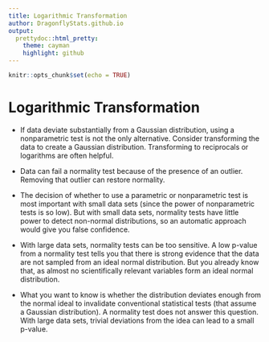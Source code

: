 ```yaml
---
title: Logarithmic Transformation
author: DragonflyStats.github.io
output:
  prettydoc::html_pretty:
    theme: cayman
    highlight: github
---
```


```r
knitr::opts_chunk$set(echo = TRUE)
```


<h1>Logarithmic Transformation</h1>

* If data deviate substantially from a Gaussian distribution, using a nonparametric test is not the only alternative. Consider transforming the data to create a Gaussian distribution. Transforming to reciprocals or logarithms are often helpful.
* Data can fail a normality test because of the presence of an outlier. Removing that outlier can restore normality.

* The decision of whether to use a parametric or nonparametric test is most important with small data sets (since the power of nonparametric tests is so low). But with small data sets, normality tests have little power to detect non-normal distributions, so an automatic approach would give you false confidence.

* With large data sets, normality tests can be too sensitive. A low p-value from a normality test tells you that there is strong evidence that the data are not sampled from an ideal normal distribution. But you already know that, as almost no scientifically relevant variables form an ideal normal distribution. 

* What you want to know is whether the distribution deviates enough from the normal ideal to invalidate conventional statistical tests (that assume a Gaussian distribution). A normality test does not answer this question. With large data sets, trivial deviations from the idea can lead to a small p-value.

